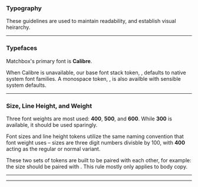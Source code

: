 
### Typography

These guidelines are used to maintain readability, and establish visual heirarchy.

---

### Typefaces

Matchbox's primary font is **Calibre**.

When Calibre is unavailable, our base font stack token, <Token name='font-family-base'/>, defaults to native system font families. A monospace token, <Token name='font-family-monospace' />, is also availble with sensible system defaults.

---
### Size, Line Height, and Weight
Three font weights are most used: **400**, **500**, and **600**. While **300** is available, it should be used sparingly.

Font sizes and line height tokens utilize the same naming convention that font weight uses – sizes are three digit numbers divisble by 100, with **400** acting as the regular or normal variant.

These two sets of tokens are built to be paired with each other, for example: the size <Token name='font-size-800' /> should be paired with <Token name='line-height-800' />. This rule mostly only applies to body copy.

---

<TypographyExplorer />

---
